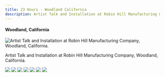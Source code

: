 ```yaml
---
title: 23 Hours - Woodland California  
description: Artist Talk and Installation at Robin Hill Manufacturing Company, Woodland, California.
---
```


#### Woodland, California  

![Artist Talk and Installation at Robin Hill Manufacturing Company, Woodland, California.](@assets/23-hours-woodland-california/cover.png)


Artist Talk and Installation at Robin Hill Manufacturing Company, Woodland, California.

![](@assets/23-hours-woodland-california/1.jpg)
![](@assets/23-hours-woodland-california/2.jpg)
![](@assets/23-hours-woodland-california/3.jpg)
![](@assets/23-hours-woodland-california/4.jpg)
![](@assets/23-hours-woodland-california/5.jpg)
![](@assets/23-hours-woodland-california/6.png)
![](@assets/23-hours-woodland-california/7.png)
